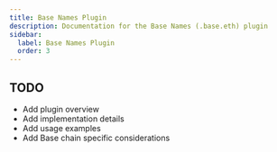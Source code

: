 ```yaml
---
title: Base Names Plugin
description: Documentation for the Base Names (.base.eth) plugin
sidebar:
  label: Base Names Plugin
  order: 3
---
```


## TODO

- Add plugin overview
- Add implementation details
- Add usage examples
- Add Base chain specific considerations 

